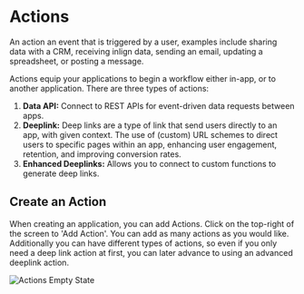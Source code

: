 # Actions 

An action an event that is triggered by a user, examples include sharing data with a CRM, receiving inlign data, sending an email, updating a spreadsheet, or posting a message. 

Actions equip your applications to begin a workflow either in-app, or to another application. There are three types of actions:

1. **Data API:** Connect to REST APIs for event-driven data requests between apps.
2. **Deeplink:** Deep links are a type of link that send users directly to an app, with given context. The use of (custom) URL schemes to direct users to specific pages within an app, enhancing user engagement, retention, and improving conversion rates.
3. **Enhanced Deeplinks:** Allows you to connect to custom functions to generate deep links.


## Create an Action

When creating an application, you can add Actions. Click on the top-right of the screen to 'Add Action'. You can add as many actions as you would like. Additionally you can have different types of actions, so even if you only need a deep link action at first, you can later advance to using an advanced deeplink action. 

![Actions Empty State](../../public/actions/application_empty_state.png)

